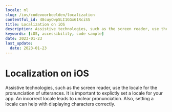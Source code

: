 ```yaml
---
locale: nl
slug: /ios/codevoorbeelden/localization
contentful_id: 48cuyCwpSLI1GGx61RciSS
title: Localization on iOS
description: Assistive technologies, such as the screen reader, use the locale for the pronunciation of utterances.
keywords: [iOS, accessibility, code sample]
date: 2023-01-23
last_update:
  date: 2023-01-23
---
```


# Localization on iOS

Assistive technologies, such as the screen reader, use the locale for the pronunciation of utterances. It is important to explictly set a locale for your app. An incorrect locale leads to unclear pronunciation. Also, setting a locale can help with displaying characters correctly.

<CodeSample id="text-localization" locale="nl" platform="ios"/>
